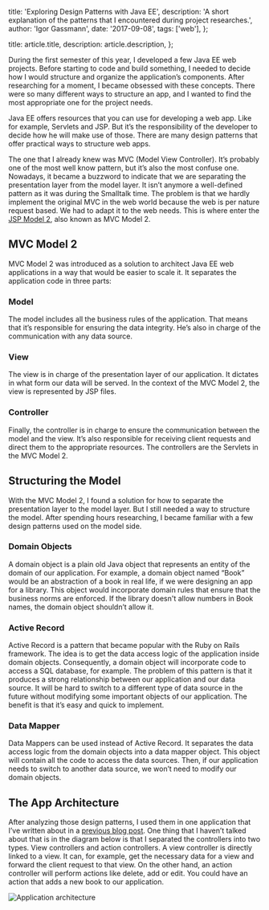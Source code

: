 

  title: 'Exploring Design Patterns with Java EE',
  description: 'A short explanation of the patterns that I encountered during project researches.',
  author: 'Igor Gassmann',
  date: '2017-09-08',
  tags: ['web'],
};

  title: article.title,
  description: article.description,
};


During the first semester of this year, I developed a few Java EE web projects. Before starting to
code and build something, I needed to decide how I would structure and organize the application’s
components. After researching for a moment, I became obsessed with these concepts. There were so
many different ways to structure an app, and I wanted to find the most appropriate one for the
project needs.

Java EE offers resources that you can use for developing a web app. Like for example, Servlets and
JSP. But it’s the responsibility of the developer to decide how he will make use of those. There are
many design patterns that offer practical ways to structure web apps.

The one that I already knew was MVC (Model View Controller). It’s probably one of the most well know
pattern, but it’s also the most confuse one. Nowadays, it became a buzzword to indicate that we are
separating the presentation layer from the model layer. It isn’t anymore a well-defined pattern as
it was during the Smalltalk time. The problem is that we hardly implement the original MVC in the
web world because the web is per nature request based. We had to adapt it to the web needs. This is
where enter the [JSP Model 2](http://www.javaranch.com/journal/200603/frontman.html), also known as
MVC Model 2.

## MVC Model 2

MVC Model 2 was introduced as a solution to architect Java EE web applications in a way that would
be easier to scale it. It separates the application code in three parts:

### Model

The model includes all the business rules of the application. That means that it’s responsible for
ensuring the data integrity. He’s also in charge of the communication with any data source.

### View

The view is in charge of the presentation layer of our application. It dictates in what form our
data will be served. In the context of the MVC Model 2, the view is represented by JSP files.

### Controller

Finally, the controller is in charge to ensure the communication between the model and the view.
It’s also responsible for receiving client requests and direct them to the appropriate resources.
The controllers are the Servlets in the MVC Model 2.

## Structuring the Model

With the MVC Model 2, I found a solution for how to separate the presentation layer to the model
layer. But I still needed a way to structure the model. After spending hours researching, I became
familiar with a few design patterns used on the model side.

### Domain Objects

A domain object is a plain old Java object that represents an entity of the domain of our
application. For example, a domain object named “Book” would be an abstraction of a book in real
life, if we were designing an app for a library. This object would incorporate domain rules that
ensure that the business norms are enforced. If the library doesn't allow numbers in Book names, the
domain object shouldn’t allow it.

### Active Record

Active Record is a pattern that became popular with the Ruby on Rails framework. The idea is to get
the data access logic of the application inside domain objects. Consequently, a domain object will
incorporate code to access a SQL database, for example. The problem of this pattern is that it
produces a strong relationship between our application and our data source. It will be hard to
switch to a different type of data source in the future without modifying some important objects of
our application. The benefit is that it’s easy and quick to implement.

### Data Mapper

Data Mappers can be used instead of Active Record. It separates the data access logic from the
domain objects into a data mapper object. This object will contain all the code to access the data
sources. Then, if our application needs to switch to another data source, we won’t need to modify
our domain objects.

## The App Architecture

After analyzing those design patterns, I used them in one application that I’ve written about in a
[previous blog post](/articles/web-app-from-the-ground). One thing that I haven’t talked about that
is in the diagram below is that I separated the controllers into two types. View controllers and
action controllers. A view controller is directly linked to a view. It can, for example, get the
necessary data for a view and forward the client request to that view. On the other hand, an action
controller will perform actions like delete, add or edit. You could have an action that adds a new
book to our application.

<Image src={javeEEAppArchitecture} alt="Application architecture" />
